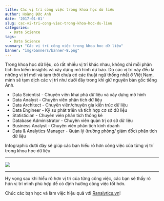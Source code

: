 ```yaml
---
title: Các vị trí công việc trong khoa học dữ liệu
author: Hoàng Đức Anh
date: '2017-01-01'
slug: cac-vi-tri-cong-viec-trong-khoa-hoc-du-lieu
categories:
  - Data Science
tags:
  - Data Science
summary: "Các vị trí công việc trong khoa hoc dữ liệu"
banner: "img/banners/banner-8.png"
---
```


Trong khoa học dữ liệu, có rất nhiều vị trí khác nhau, không chỉ mỗi phân tích tìm kiếm insights và xây dựng mô hình dự báo. Do các vị trí này đều là những vị trí mới và tạm thời chưa có các thuật ngữ thống nhất ở Việt Nam, mình sẽ tạm dịch các vị trí như dưới đây trong khi giữ nguyên bản gốc tiếng Anh.

- Data Scientist - Chuyên viên khai phá dữ liệu và xây dựng mô hình
- Data Analyst - Chuyên viên phân tích dữ liệu
- Data Architect - Chuyên viên/chuyên gia kiến trúc dữ liệu
- Data Engineer - Kỹ sư phát triển và tích hợp cơ sở dữ liệu
- Statistician - Chuyên viên phân tích thống kê
- Database Administrator - Chuyên viên quản trị cơ sở dữ liệu
- Business Analyst - Chuyên viên phân tích kinh doanh
- Data & Analytics Manager - Quản lý (trưởng phòng/ giám đốc) phân tích dữ liệu

Infographic dưới đây sẽ giúp các bạn hiểu rõ hơn công việc của từng vị trí trong khoa học dữ liệu

---

![](/img/blog/20170101_datasciencejobs.png)

---

Hy vọng sau khi hiểu rõ hơn vị trí của từng công việc, các bạn sẽ thấy rõ hơn vị trí mình phù hợp để có định hướng công việc tốt hơn.

Chúc các bạn học và làm việc hiệu quả với [Ranalytics.vn](ranalytics.vn)!

